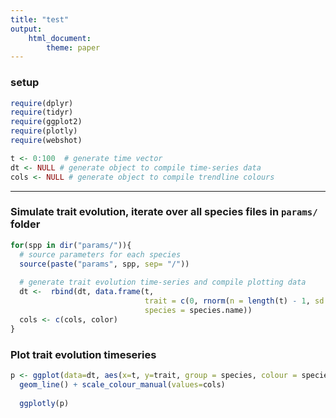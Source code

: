 ```yaml
---
title: "test"
output: 
    html_document:
        theme: paper
---
```


### setup

```r
require(dplyr)
require(tidyr)
require(ggplot2)
require(plotly)
require(webshot)

t <- 0:100  # generate time vector
dt <- NULL # generate object to compile time-series data
cols <- NULL # generate object to compile trendline colours
```

***

### Simulate trait evolution, iterate over all species files in `params/` folder

```r
for(spp in dir("params/")){
  # source parameters for each species
  source(paste("params", spp, sep= "/"))
  
  # generate trait evolution time-series and compile plotting data
  dt <-  rbind(dt, data.frame(t, 
                              trait = c(0, rnorm(n = length(t) - 1, sd = sqrt(sig2)) %>% cumsum()),
                              species = species.name))
  cols <- c(cols, color)
}

```



### Plot trait evolution timeseries

```r

p <- ggplot(data=dt, aes(x=t, y=trait, group = species, colour = species)) + 
  geom_line() + scale_colour_manual(values=cols) 
  
  ggplotly(p)
```


